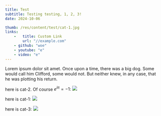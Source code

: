 ```yaml
---
title: Test
subtitle: Testing testing, 1, 2, 3!
date: 2024-10-06

thumb: /res/content/test/cat-1.jpg
links:
    -   title: Custom Link
        url: "//example.com"
    - github: "woe"
    - youtube: "e"
    - video: "e"
---
```


Lorem ipsum dolor sit amet.
Once upon a time, there was a big dog.
Some would call him Clifford, some would not.
But neither knew, in any case,
that he was
plotting
his return.

here is cat-2. Of course $e^{i\pi} = -1$:
<Image src="/res/content/test/cat-2.jpg" />

here is cat-1:
<Image src="/res/content/test/cat-1.jpg"/>

here is cat-3:
<Image src="/res/content/test/cat-3.jpg" width={4000}/>

